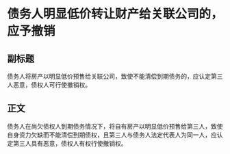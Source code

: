# 债务人明显低价转让财产给关联公司的，应予撤销
## 副标题
债务人将房产以明显低价预售给关联公司，致使不能清偿到期债务的，应认定第三人恶意，债权人可行使撤销权。
## 正文
债务人在尚欠债权人到期债务情况下，将自有房产以明显低价预售给第三人，致使自身资力欠缺而不能清偿到期债权，且第三人与债务人法定代表人为同一人，应认定第三人具有恶意，债权人有权行使撤销权。